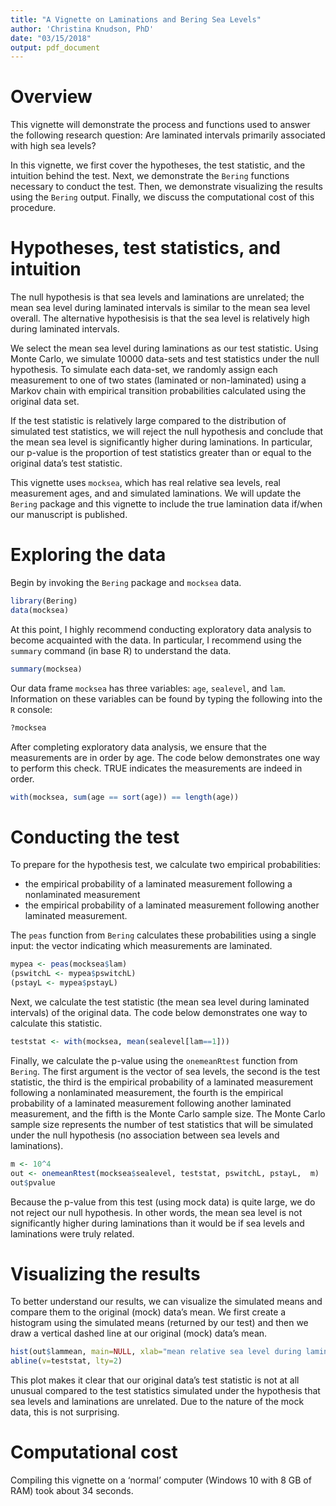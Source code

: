 ```yaml
---
title: "A Vignette on Laminations and Bering Sea Levels"
author: 'Christina Knudson, PhD'
date: "03/15/2018"
output: pdf_document
---
```


# Overview

This vignette will demonstrate the process and functions used to answer the following research question: Are laminated intervals primarily associated with high sea levels? 

In this vignette, we first cover the hypotheses, the test statistic, and the intuition behind the test. Next, we demonstrate the `Bering` functions necessary to conduct the test. Then, we demonstrate visualizing the results using the `Bering` output. Finally, we discuss the computational cost of this procedure.

# Hypotheses, test statistics, and intuition

The null hypothesis is that sea levels and laminations are unrelated; the mean sea level during laminated intervals is similar to the mean sea level overall. The alternative hypothesisis is that the  sea level is relatively high during laminated intervals. 

We select the mean sea level during laminations as our test statistic. Using Monte Carlo, we simulate 10000 data-sets and test statistics under the null hypothesis. To simulate each data-set, we randomly assign each measurement to one of two states (laminated or non-laminated) using a Markov chain with empirical transition probabilities calculated using the original data set.

If the test statistic is relatively large compared to the distribution of simulated test statistics, we will reject the null hypothesis and conclude that the mean sea level  is significantly higher during laminations. In particular, our p-value is the proportion of test statistics greater than or equal to the original data's test statistic.

This vignette uses `mocksea`, which has real relative sea levels, real measurement ages, and and simulated laminations. We will update the `Bering` package and this vignette to include the true lamination data if/when our manuscript is published.


# Exploring the data



Begin by invoking the `Bering` package and `mocksea` data. 


```r
library(Bering)
data(mocksea)
```

At this point, I highly recommend conducting exploratory data analysis to become acquainted with the data. In particular, I recommend using the `summary` command (in base R) to understand the data.

```r
summary(mocksea)
```

Our data frame `mocksea` has three variables: `age`, `sealevel`, and `lam`. Information on these variables can be found by typing the following into the `R` console:
```r
?mocksea
```


After completing  exploratory data analysis, we ensure that the measurements are in order by age. The code below demonstrates one way to perform this check. TRUE indicates the measurements are indeed in order. 
```r
with(mocksea, sum(age == sort(age)) == length(age))
```



# Conducting the test

To prepare for the hypothesis test, we calculate two empirical probabilities:

- the empirical probability of a laminated measurement following a nonlaminated measurement 
- the empirical probability of a laminated measurement following another laminated measurement. 

The `peas` function from `Bering` calculates these probabilities using  a single input: the vector indicating which measurements are laminated.
```r
mypea <- peas(mocksea$lam)
(pswitchL <- mypea$pswitchL)
(pstayL <- mypea$pstayL)
```

Next, we calculate the test statistic (the mean sea level during laminated intervals) of the original data. The code below demonstrates one way to calculate this statistic.
```r
teststat <- with(mocksea, mean(sealevel[lam==1]))
```

Finally, we calculate the p-value using the `onemeanRtest` function from `Bering`. The first argument is the vector of sea levels, the second is the test statistic, the third is the empirical probability of a laminated measurement following a nonlaminated measurement,  the fourth is the empirical probability of a laminated measurement following another laminated measurement, and the fifth is the Monte Carlo sample size. The Monte Carlo sample size represents the number of test statistics that will be simulated under the null hypothesis (no association between sea levels and laminations).
```r
m <- 10^4
out <- onemeanRtest(mocksea$sealevel, teststat, pswitchL, pstayL,  m)
out$pvalue
```

Because the p-value from this test (using mock data) is quite large, we do not reject our null hypothesis. In other words, the mean sea level is not significantly higher during laminations than it would be if sea levels and laminations were truly related. 

# Visualizing the results

To better understand our results, we can visualize the simulated means and  compare them to the original (mock) data's mean. We first create a histogram using the simulated means (returned by our test) and then we draw a vertical dashed line at our original (mock) data's mean.
```r
hist(out$lammean, main=NULL, xlab="mean relative sea level during laminations")
abline(v=teststat, lty=2)
```

This plot makes it clear that our original data's test statistic is not at all unusual compared to the test statistics simulated under the hypothesis that sea levels and laminations are unrelated. Due to the nature of the mock data, this is not surprising.

# Computational cost

Compiling this vignette on a 'normal' computer (Windows 10 with 8 GB of RAM) took about 34 seconds. 

